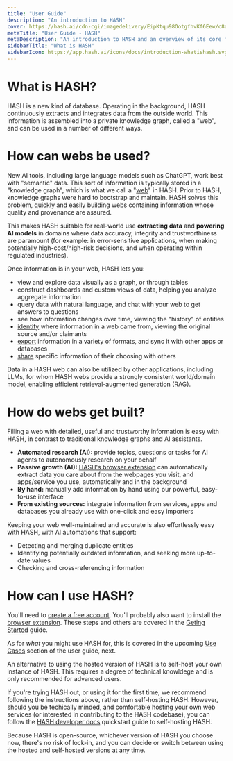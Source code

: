 ```yaml
---
title: "User Guide"
description: "An introduction to HASH"
cover: https://hash.ai/cdn-cgi/imagedelivery/EipKtqu98OotgfhvKf6Eew/c8a1af71-b37a-409e-4d6d-838d56e69d00/public
metaTitle: "User Guide - HASH"
metaDescription: "An introduction to HASH and an overview of its core features and capabilities"
sidebarTitle: "What is HASH"
sidebarIcon: https://app.hash.ai/icons/docs/introduction-whatishash.svg
---
```


# What is HASH?

HASH is a new kind of database. Operating in the background, HASH continuously extracts and integrates data from the outside world. This information is assembled into a private knowledge graph, called a "web", and can be used in a number of different ways.

# How can webs be used?

New AI tools, including large language models such as ChatGPT, work best with "semantic" data. This sort of information is typically stored in a "knowledge graph", which is what we call a "[web](/guide/webs)" in HASH. Prior to HASH, knowledge graphs were hard to bootstrap and maintain. HASH solves this problem, quickly and easily building webs containing information whose quality and provenance are assured.

This makes HASH suitable for real-world use **extracting data** and **powering AI models** in domains where data accuracy, integrity and trustworthiness are paramount (for example: in error-sensitive applications, when making potentially high-cost/high-risk decisions, and when operating within regulated industries).

Once information is in your web, HASH lets you:

- view and explore data visually as a graph, or through tables
- construct dashboards and custom views of data, helping you analyze aggregate information
- query data with natural language, and chat with your web to get answers to questions
- see how information changes over time, viewing the "history" of entities
- [identify](/guide/webs/history) where information in a web came from, viewing the original source and/or claimants
- [export](/guide/integrations) information in a variety of formats, and sync it with other apps or databases
- [share](/guide/sharing) specific information of their choosing with others

Data in a HASH web can also be utilized by other applications, including LLMs, for whom HASH webs provide a strongly consistent world/domain model, enabling efficient retrieval-augmented generation (RAG).

# How do webs get built?

Filling a web with detailed, useful and trustworthy information is easy with HASH, in contrast to traditional knowledge graphs and AI assistants.

- **Automated research (AI):** provide topics, questions or tasks for AI agents to autonomously research on your behalf
- **Passive growth (AI):** [HASH's browser extension](/download) can automatically extract data you care about from the webpages you visit, and apps/service you use, automatically and in the background
- **By hand:** manually add information by hand using our powerful, easy-to-use interface
- **From existing sources:** integrate information from services, apps and databases you already use with one-click and easy importers

Keeping your web well-maintained and accurate is also effortlessly easy with HASH, with AI automations that support:

- Detecting and merging duplicate entities
- Identifying potentially outdated information, and seeking more up-to-date values
- Checking and cross-referencing information

# How can I use HASH?

You'll need to [create a free account](https://app.hash.ai/signup). You'll probably also want to install the [browser extension](/download). These steps and others are covered in the [Geting Started](/guide/introduction/get-started) guide.

As for _what_ you might use HASH for, this is covered in the upcoming [Use Cases](/guide/introduction/use-cases) section of the user guide, next.

<Toggle title="Alternative: self-hosting HASH">

An alternative to using the hosted version of HASH is to self-host your own instance of HASH. This requires a degree of technical knowldege and is only recommended for advanced users.

If you're trying HASH out, or using it for the first time, we recommend following the instructions above, rather than self-hosting HASH. However, should you be techically minded, and comfortable hosting your own web services (or interested in contributing to the HASH codebase), you can follow the [HASH developer docs](https://hash.dev/docs/get-started/setup#local-hash) quickstart guide to self-hosting HASH.

Because HASH is open-source, whichever version of HASH you choose now, there's no risk of lock-in, and you can decide or switch between using the hosted and self-hosted versions at any time.

</Toggle>
